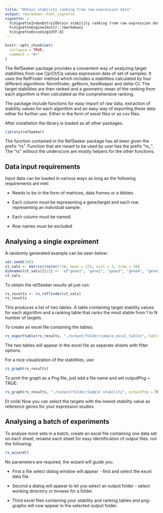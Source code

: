 ```yaml
---
title: "Obtain stability ranking from raw expression data"
output: rmarkdown::html_vignette
vignette: >
  %\VignetteIndexEntry{Obtain stability ranking from raw expression data}
  %\VignetteEngine{knitr::rmarkdown}
  %\VignetteEncoding{UTF-8}
---
```




```r
knitr::opts_chunk$set(
  collapse = TRUE,
  comment = "#>"
)
```



The RefSeeker package provides a convenient way of analyzing target stabilities from raw Cp/Ct/Cq values expression data of set of samples.
It uses the RefFinder method which includes a stabilities calculated by four different algorithms: Normfinder, geNorm, bestKeeper and delta-Ct.
The target stabilities are then ranked and a geometric mean of the ranking from each algorithm is then calculated as the comprehensive ranking.

The package include functions for easy import of raw data, extraction of stability values for each algorithm and an easy way of exporting these data either for further use. Either in the form of excel files or as csv files.

After installation the library is loaded as all other packages.

```r
library(refSeeker)
```


The function contained in the RefSeeker package has all been given the prefix "rs". Function that are meant to be used by user has the prefix "rs_".
The "rs" without the underscore are mostly helpers for the other functions.


## Data input requirements

Input data can be loaded in various ways as long as the following requirements are met:

- Needs to be in the form of matrices, data frames or a tibbles.

- Each column must be representing a gene/target and each row representing an individual sample.

- Each column must be named.

- Row names must be excluded


## Analysing a single expreiment

A randomly generated example can be seen below:

```r
set.seed(100)
ct_vals <- matrix(rnorm(5*20, mean = 25), ncol = 5, nrow = 20)
dimnames(ct_vals)[[2]] <-  c("gene1", "gene2", "gene3", "gene4", "gene5")
ct_vals
```

To obtain the refSeeker results all just run:

```r
rs_results <- rs_reffinder(ct_vals)
rs_results
```

This produces a list of two tables. A table containing target stability values for each algorithm and a ranking table that ranks the most stable from 1 to N number of targets.


To create an excel file containing the tables:
```r
rs_exporttable(rs_results, "./output/folder/sample_excel_tables", tabletype = "xlsx")
```

The two tables will appear in the excel file as separate sheets with filter options.



For a nice visualization of the stabilities, use:

```r
rs_graph(rs_results)

```


To print the graph as a Png file, just add a file name and set outputPng = TRUE:

```r
rs_graph(rs_results, "./output/folder/Sample stability", outputPng = TRUE)

```


Et voilà! Now you can select the targets with the lowest stability value as reference genes for your expression studies


## Analysing a batch of experiments

To analyse more sets in a batch, create an excel file containing one data set on each sheet, rename each sheet for easy identification of output files.
run the following:
```r
rs_wizard()
```

No parameters are required, the wizard will guide you.

- First a file select dialog window will appear - find and select the excel data file.

- Second a dialog will appear to let you select an output folder - select working directory or browse for a folder.

- Third excel files containing your stability and ranking tables and png-graphs will now appear in the selected output folder.


<br>
<br>
<br>
<br>
<br>
<br>






